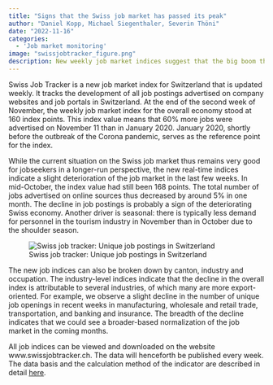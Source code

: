 ```yaml
---
title: "Signs that the Swiss job market has passed its peak"
author: "Daniel Kopp, Michael Siegenthaler, Severin Thöni"
date: "2022-11-16"
categories:
  - 'Job market monitoring'
image: "swissjobtracker_figure.png"
description: New weekly job market indices suggest that the big boom that has characterized the Swiss job market in 2022 may be fading. The new job indices, which will be updated every Friday from now on, show that the number of jobs advertised online in Switzerland in mid-November was around 5% lower than in mid-October. However, firms still have a large number of unfilled positions in historical perspective.
---
```


Swiss Job Tracker is a new job market index for Switzerland that is updated weekly. It tracks the development of all job postings advertised on company websites and job portals in Switzerland. At the end of the second week of November, the weekly job market index for the overall economy stood at 160 index points. This index value means that 60% more jobs were advertised on November 11 than in January 2020. January 2020, shortly before the outbreak of the Corona pandemic, serves as the reference point for the index.

While the current situation on the Swiss job market thus remains very good for jobseekers in a longer-run perspective, the new real-time indices indicate a slight deterioration of the job market in the last few weeks. In mid-October, the index value had still been 168 points. The total number of jobs advertised on online sources thus decreased by around 5% in one month. The decline in job postings is probably a sign of the deteriorating Swiss economy. Another driver is seasonal: there is typically less demand for personnel in the tourism industry in November than in October due to the shoulder season.

![Swiss job tracker: Unique job postings in Switzerland](swissjobtracker_figure.png)

The new job indices can also be broken down by canton, industry and occupation. The industry-level indices indicate that the decline in the overall index is attributable to several industries, of which many are more export-oriented. For example, we observe a slight decline in the number of unique job openings in recent weeks in manufacturing, wholesale and retail trade, transportation, and banking and insurance. The breadth of the decline indicates that we could see a broader-based normalization of the job market in the coming months.

All job indices can be viewed and downloaded on the website www.swissjobtracker.ch. The data will henceforth be published every week. The data basis and the calculation method of the indicator are described in detail [here](https://swissjobtracker.ch/#/about "Methodology swissjobtracker.ch").
